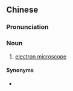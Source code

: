 {{also|电子显微镜}}
==Chinese==
{{zh-forms|s=电子显微镜|type=23}}
{{wikipedia|lang=zh}}

===Pronunciation===
{{zh-pron
|m=diànzǐ xiǎn微jìng
|c=din6 zi2 hin2 mei4 geng3
|cat=n
}}

===Noun===
{{zh-noun}}

# [[electron microscope]]

====Synonyms====
* {{zh-l|電顯}}

{{zh-cat|Microscopy}}